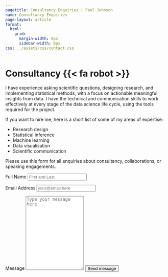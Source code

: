 ```yaml
---
pagetitle: Consultancy Enquiries | Paul Johnson
name: Consultancy Enquiries
page-layout: article
format: 
  html: 
    grid:
      margin-width: 0px
      sidebar-width: 0px
css: ../assets/css/contact.css
---
```


::: {.grid}

::: {.g-col-5 #note}

# Consultancy {{< fa robot >}}

I have experience asking scientific questions, designing research, and implementing statistical methods, with a focus on actionable meaningful insights from data. I have the technical and communication skills to work effectively at every stage of the data science life cycle, using the tools required for the project.

If you want to hire me, here is a short list of some of my areas of expertise:

- Research design
- Statistical inference
- Machine learning
- Data visualisation
- Scientific communication

Please use this form for all enquiries about consultancy, collaborations, or speaking engagements.

<!-- <a class="link-dark me-1" href="https://fosstodon.org/@paulj1989" title="mastodon" target="_blank" rel="noopener">{{< fa brands mastodon >}}</a> -->
<!-- <a class="link-dark me-1" href="https://linkedin.com/in/paulj1989" title="LinkedIn" target="_blank"rel="noopener">{{< fa brands linkedin >}}</a> -->
<!-- <a class="link-dark me-1" href="https://github.com/paulj1989" title="github" target="_blank"rel="noopener">{{< fa brands github >}}</a> -->
<!-- <a class="link-dark me-1" href="https://kaggle.com/paulrjohnson" title="github" target="_blank"rel="noopener">{{< fa brands kaggle >}}</a> -->
<!-- <a class="link-dark me-1" href="https://scholar.google.com/citations?user=Op4yo3YAAAAJ&hl=en" title="Google Scholar" target="_blank"rel="noopener">{{< iconify fa6-brands google-scholar >}}</a> -->

:::
<!-- source: https://github.com/mccarthy-m-g/tidytales/blob/main/about/index.qmd#L24-L46 -->

::: {.g-col-1}
:::

::: {.g-col-6 #form}

<form action="https://formspree.io/f/mpzvdpjv" method="POST" accept-charset="utf-8">


<label for="full-name">Full Name</label>
<input type="text" name="name" id="full-name" class="form-control" placeholder="First and Last" required>

<label for="email-address">Email Address</label>
<input type="email" name="_replyto" id="email-address" class="form-control" placeholder="your@email.here" required>

<label for="message">Message</label>
  <textarea rows="15" name="message" id="message" class="form-control" placeholder="Type your message here" required></textarea>

<button type="submit" class="btn btn-primary mt-4">Send message</button>
</form>
:::

:::
<!-- end grid -->